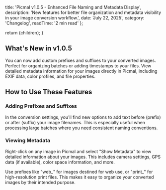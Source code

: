 
  title: 'Picmal v1.0.5 - Enhanced File Naming and Metadata Display',
  description: 'New features for better file organization and metadata visibility in your image conversion workflow.',
  date: 'July 22, 2025',
  category: 'Changelog',
  readTime: '2 min read'
};

  return <BlogLayout meta={meta}>{children}</BlogLayout>;
}

## What's New in v1.0.5

<FeatureCard title="Custom File Naming" icon="✓">
You can now add custom prefixes and suffixes to your converted images. Perfect for organizing batches or adding timestamps to your files.
</FeatureCard>

<FeatureCard title="Image Metadata Display" icon="✓">
View detailed metadata information for your images directly in Picmal, including EXIF data, color profiles, and file properties.
</FeatureCard>

## How to Use These Features

### Adding Prefixes and Suffixes

In the conversion settings, you'll find new options to add text before (prefix) or after (suffix) your image filenames. This is especially useful when processing large batches where you need consistent naming conventions.

### Viewing Metadata

Right-click on any image in Picmal and select "Show Metadata" to view detailed information about your images. This includes camera settings, GPS data (if available), color space information, and more.

<ProTip>
Use prefixes like "web_" for images destined for web use, or "print_" for high-resolution print files. This makes it easy to organize your converted images by their intended purpose.
</ProTip>